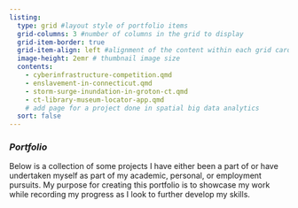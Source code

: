 ```yaml
---
listing:
  type: grid #layout style of portfolio items
  grid-columns: 3 #number of columns in the grid to display
  grid-item-border: true
  grid-item-align: left #alignment of the content within each grid card 
  image-height: 2emr # thumbnail image size
  contents: 
    - cyberinfrastructure-competition.qmd
    - enslavement-in-connecticut.qmd
    - storm-surge-inundation-in-groton-ct.qmd
    - ct-library-museum-locator-app.qmd
    # add page for a project done in spatial big data analytics
  sort: false
---
```


### *Portfolio*

Below is a collection of some projects I have either been a part of or have undertaken myself as part of my academic, personal, or employment pursuits. My purpose for creating this portfolio is to showcase my work while recording my progress as I look to further develop my skills.
